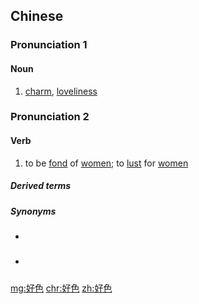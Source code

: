 ==Chinese==
{{zh-forms}}

===Pronunciation 1===
{{zh-pron
|m=hǎosè
|c=hou2 sik1
|cat=n
}}

====Noun====
{{zh-noun}}

# {{lb|zh|literary}} [[charm]], [[loveliness]] {{gloss|of a woman}}

===Pronunciation 2===
{{zh-pron
|m=hàosè
|c=hou3 sik1
|h=pfs=hau-set
|mn=hòⁿ-sek
|cat=v
}}

====Verb====
{{zh-verb}}

# {{lb|zh|literary}} to be [[fond]] of [[women]]; to [[lust]] for [[women]]

=====Derived terms=====
{{zh-der|好色之徒}}

=====Synonyms=====
* {{qualifier|Cantonese}} {{zh-l|鹹濕|tr=haam<sup>4</sup> sap<sup>1</sup>}}
* {{qualifier|Min Nan}} {{zh-l|豬哥神|tr=ti-ko-sîn, tu-ko-sîn}}

[[mg:好色]]
[[chr:好色]]
[[zh:好色]]
